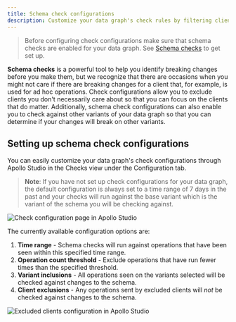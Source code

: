```yaml
---
title: Schema check configurations
description: Customize your data graph's check rules by filtering clients and including variants.
---
```


> Before configuring check configurations make sure that schema checks are enabled for your data graph. See [Schema checks](/schema-validation/) to get set up.

**Schema checks** is a powerful tool to help you identify breaking changes before you make them, but we recognize that there are occasions when you might not care if there are breaking changes for a client that, for example, is used for ad hoc operations. Check configurations allow you to exclude clients you don't necessarily care about so that you can focus on the clients that do matter. Additionally, schema check configurations can also enable you to check against other variants of your data graph so that you can determine if your changes will break on other variants.

## Setting up schema check configurations

You can easily customize your data graph's check configurations through Apollo Studio in the Checks view under the Configuration tab.
> **Note**: If you have not set up check configurations for your data graph, the default configuration is always set to a time range of 7 days in the past and your checks will run against the base variant which is the variant of the schema you will be checking against.


<img class="screenshot" src="./img/check-configurations/check-configuration-page.png" alt="Check configuration page in Apollo Studio"></img>


The currently available configuration options are:
1. **Time range** -  Schema checks will run against operations that have been seen within this specified time range.
2. **Operation count threshold** - Exclude operations that have run fewer times than the specified threshold.
3. **Variant inclusions** - All operations seen on the variants selected will be checked against changes to the schema.
4. **Client exclusions** - Any operations sent by excluded clients will _not_ be checked against changes to the schema. 


<img class="screenshot" src="./img/check-configurations/excluded-clients.png" alt="Excluded clients configuration in Apollo Studio"></img>